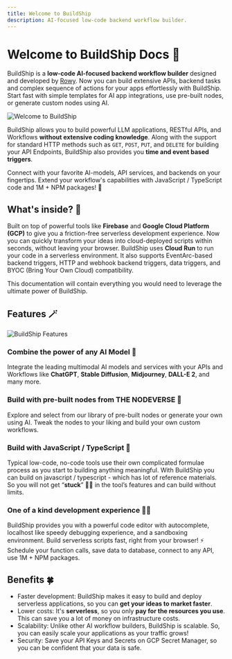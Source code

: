 ```yaml
---
title: Welcome to BuildShip
description: AI-focused low-code backend workflow builder.
---
```



# Welcome to BuildShip Docs 🚢
 
BuildShip is a **low-code AI-focused backend workflow builder** designed and developed by [Rowy](https://www.rowy.io). Now you can build extensive APIs, backend tasks and complex sequence of actions for your apps effortlessly with BuildShip. Start fast with simple templates for AI app integrations, use pre-built nodes, or generate custom nodes using AI.

<Image src={buildshipOG} alt="Welcome to BuildShip" width={1200} height={600} priority={true} />

BuildShip allows you to build powerful LLM applications, RESTful APIs, and Workflows **without extensive coding knowledge**. Along with the support for standard HTTP methods such as `GET`, `POST`, `PUT`, and `DELETE` for building your API Endpoints, BuildShip also provides you **time and event based triggers**.

Connect with your favorite AI-models, API services, and backends on your fingertips. Extend your workflow's capabilities with JavaScript / TypeScript code and 1M + NPM packages! 🤯

## What's inside? 👀

Built on top of powerful tools like **Firebase** and **Google Cloud Platform (GCP)** to give you a friction-free serverless development experience. Now you can quickly transform your ideas into cloud-deployed scripts within seconds, without leaving your browser.
BuildShip uses **Cloud Run** to run your code in a serverless environment. It also supports EventArc-based backend triggers, HTTP and webhook backend triggers, data triggers, and BYOC (Bring Your Own Cloud) compatibility.

This documentation will contain everything you would need to leverage the ultimate power of BuildShip.  

## Features 🪄

<Image src={features} alt="BuildShip Features" width={1200} height={600} />

### Combine the power of any AI Model 🧠
Integrate the leading multimodal AI models and services with your APIs and Workflows like **ChatGPT**, **Stable Diffusion**, **Midjourney**, **DALL-E 2**, and many more.

### Build with pre-built nodes from THE NODEVERSE 🧩
Explore and select from our library of pre-built nodes or generate your own using AI. Tweak the nodes to your liking and build your own custom workflows.

### Build with JavaScript / TypeScript 🚀
Typical low-code, no-code tools use their own complicated formulae process as you start to building anything meaningful. With BuildShip you can build on javascript / typescript - which has lot of reference materials. So you will not get “**stuck**” 😶‍🌫️ in the tool’s features and can build without limits.

### One of a kind development experience 🧑‍💻
BuildShip provides you with a powerful code editor with autocomplete, localhost like speedy debugging experience, and a sandboxing environment. Build serverless scripts fast, right from your browser! ⚡️ Schedule your function calls, save data to database, connect to any API, use 1M + NPM packages.


## Benefits 🍀

- Faster development: BuildShip makes it easy to build and deploy serverless applications, so you can **get your ideas to market faster**.
- Lower costs: It's **serverless**, so you only **pay for the resources you use**. This can save you a lot of money on infrastructure costs.
- Scalability: Unlike other AI workflow builders, BuildShip is scalable. So, you can easily scale your applications as your traffic grows!
- Security: Save your API Keys and Secrets on GCP Secret Manager, so you can be confident that your data is safe.